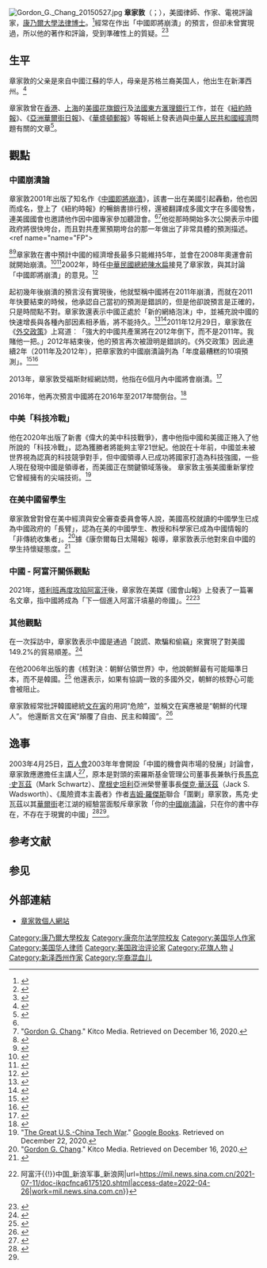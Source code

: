 [[File:Gordon_G._Chang_20150527.jpg|right]]
'''章家敦'''（{{lang-en|Gordon G. Chang}}；{{bd|1951年|7月5日|}}），美國律師、作家、電視評論家，[[康乃爾大學|康乃爾大學]][[法律博士|法律博士]]。<ref>{{Cite web |url=http://eap.einaudi.cornell.edu/gordon%20chang%20speaker%20seminar |title=Gordon Chang - "China's Historic Political Transition, Faltering Economy, and New Strategic Arc" |access-date=2014-05-03 |archive-date=2014-06-16 |archive-url=https://web.archive.org/web/20140616102951/http://eap.einaudi.cornell.edu/gordon%20chang%20speaker%20seminar |dead-url=no }}</ref>經常在作出「中國即將崩潰」的預言，但卻未曾實現過，所以他的著作和評論，受到準確性上的質疑。<ref>{{Cite web|title=China according to the collapsists, declinists and triumphalists|url=https://www.scmp.com/comment/opinion/article/3138180/china-according-collapsists-declinists-and-triumphalists|access-date=2022-04-20|date=2021-06-21|work=South China Morning Post|language=en}}</ref><ref name=":0">{{Cite web|title=兜售「中國崩潰論」失敗 章家敦成笑柄|url=http://www.takungpao.com.hk/news/232111/2020/0722/478006.html|access-date=2022-04-26|work=www.takungpao.com.hk}}</ref>

==生平==
章家敦的父亲是來自中國江蘇的华人，母亲是苏格兰裔美国人，他出生在新澤西州。<ref>{{cite web|title=$3.9 Trillion Of Local Gov Debt In China . . . And Counting|url=https://www.forbes.com/sites/gordonchang/2013/09/29/3-9-trillion-of-local-gov-debt-in-china-and-counting/|access-date=9 December 2018|date=29 September 2013|last=Chang|first=Gordon G.|work=Forbes}}</ref>

章家敦曾在[[香港|香港]]、[[上海|上海]]的[[美國|美國]][[花旗銀行|花旗銀行]]及[[法國|法國]][[東方滙理銀行|東方滙理銀行]]工作，並在《[[紐約時報|紐約時報]]》、《[[亞洲華爾街日報|亞洲華爾街日報]]》、《[[華盛頓郵報|華盛頓郵報]]》等報紙上發表過與[[中華人民共和國經濟|中華人民共和國經濟]]問題有關的文章<ref>{{Cite web|title=華裔投機分子章家敦 全球兜售“中國崩潰論”|url=http://big5.china.com.cn/international/txt/2007-01/12/content_7644519.htm|access-date=2014-03-29|archive-url=https://web.archive.org/web/20200221170519/http://big5.china.com.cn/international/txt/2007-01/12/content_7644519.htm|archive-date=2020-02-21|dead-url=no}}</ref>。

== 觀點 ==

=== 中國崩潰論 ===
章家敦2001年出版了知名作《[[中國即將崩潰|中國即將崩潰]]》，該書一出在美國引起轟動，他也因而成名，登上了《紐約時報》的暢銷書排行榜，還被翻譯成多國文字在多國發售，連美國國會也邀請他作因中國專家參加聽證會。<ref name=":0" /><ref name="Bio">"[https://www.kitco.com/ind/Chang/bio.html Gordon G. Chang]." Kitco Media. Retrieved on December 16, 2020.</ref>他從那時開始多次公開表示中國政府將很快垮台，而且對共產黨預期垮台的那一年做出了非常具體的預測描述。<ref name="name="FP">{{cite news|last=Chang|first=Gordon G.|url=https://foreignpolicy.com/articles/2011/12/29/the_coming_collapse_of_china_2012_edition|title=The Coming Collapse of China: 2012 Edition|work=Foreign Policy|date=29 December 2011|access-date=9 December 2018}}</ref><ref>{{cite web|title=China's Collapse Is Coming, More So Now Than Ever - Gordon Chang|url=https://www.youtube.com/watch?v=12kSAOWIs5k|access-date=9 December 2018|date=23 December 2016|publisher=Kitco News|via=YouTube}}</ref><ref name="Gordon Chang on Al Jazeera">{{cite web|title=US rejects China Dalai Lama warning|url=http://english.aljazeera.net/news/americas/2010/02/20102332635635962.html|accessdate=2010-02-03|date=3 February 2010|publisher=[[Al_Jazeera_English|Al Jazeera English]]}}</ref>章家敦在書中預計中國的經濟增長最多只能維持5年，並會在2008年奧運會前就開始崩潰。<ref>{{Cite news|title=透视：21世纪是中国世纪吗？|url=http://news.bbc.co.uk/chinese/simp/hi/newsid_4180000/newsid_4180600/4180691.stm|date=2005-03-08|accessdate=2022-04-27|language=en-GB}}</ref><ref>{{Cite web|title=章家敦其人：总被打脸的美国“反华专家”，此人有何来头？|url=https://www.163.com/dy/article/GMOF2FN00515CCN3.html|access-date=2022-04-26|date=2021-10-20|last=网易|work=www.163.com}}</ref>2002年，時任[[中華民國總統|中華民國總統]][[陳水扁|陳水扁]]接見了章家敦，與其討論「中國即將崩潰」的意見。<ref>{{Cite web|title=總統接見「中國即將崩潰」一書作者章家敦|url=https://www.president.gov.tw/NEWS/439|access-date=2022-04-27|work=www.president.gov.tw|language=zh-tw}}</ref>

起初幾年後崩潰的預言沒有實現後，他就堅稱中國將在2011年崩潰，而就在2011年快要結束的時候，他承認自己當初的預測是錯誤的，但是他卻說預言是正確的，只是時間點不對。章家敦還表示中國正處於「新的網絡泡沫」中，並補充說中國的快速增長與各種內部因素相矛盾，將不能持久。<ref name="China Is The New Dot-Com Bubble - Gordon Chang">{{cite web|title=China Is The New Dot-Com Bubble: Gordon Chang|url=https://finance.yahoo.com/blogs/breakout/tulips-net-stocks-china-gordon-chang-123920643.html;_ylt=AlLL3Q8COStA.AdSd79xrpe7YWsA;_ylu=X3oDMTE2cGEzdTZlBHBvcwMxMgRzZWMDdG9wU3RvcmllcwRzbGsDY2hpbmFpc3RoZW5l?sec=topStories&pos=9&asset=&ccode=|access-date=9 December 2018|date=24 June 2011|last=Macke|first=Jeff|publisher=Yahoo! Finance}}</ref><ref>{{Cite web|title=章家敦:中國現狀顯示其不久將崩潰|url=https://www.rfi.fr/tw/%E9%A6%96%E9%A0%81/20111202-%E7%AB%A0%E5%AE%B6%E6%95%A6%E4%B8%AD%E5%9C%8B%E7%8F%BE%E7%8B%80%E9%A1%AF%E7%A4%BA%E5%85%B6%E4%B8%8D%E4%B9%85%E5%B0%87%E5%B4%A9%E6%BD%B0|access-date=2022-04-27|date=2011-12-02|work=RFI - 法國國際廣播電台|language=zh-Hant}}</ref>2011年12月29日，章家敦在《[[外交政策|外交政策]]》上寫道︰「強大的中國共產黨將在2012年倒下，而不是2011年。我賭他一把。」2012年結束後，他的預言再次被證明是錯誤的。《外交政策》因此連續2年（2011年及2012年），把章家敦的中國崩潰論列為「年度最糟糕的10項預測」。<ref>{{Cite web|title=Survival of China's Communist Party|url=https://m.koreatimes.co.kr/pages/article.asp?newsIdx=128187|access-date=2021-11-16|date=2013-01-02|website=m.koreatimes.co.kr}}</ref><ref>{{Cite web|title=章家敦預測中國崩潰再度落空|url=http://chinese.wsj.com/big5/20121226/BRF102645.asp|accessdate=2013-11-29|author=劉罡|date=2012-12-26|publisher=《[[華爾街日報|華爾街日報]]》中文網|language=zh-hant|archive-url=https://web.archive.org/web/20131204095639/http://chinese.wsj.com/big5/20121226/BRF102645.asp|archive-date=2013-12-04|dead-url=no}}</ref>

2013年，章家敦受福斯財經網訪問，他指在6個月內中國將會崩潰。<ref>{{Citation|title=Gordon Chang: China Headed for Crash in 6 Months|url=https://www.youtube.com/watch?v=ZLZz1MlJV58|accessdate=2022-04-27|language=zh-Hans-CN}}</ref>

2016年，他再次預言中國將在2016年至2017年間倒台。<ref>{{Cite web|title=China's Economy Is Past the Point of No Return|url=https://nationalinterest.org/feature/chinas-economy-past-the-point-no-return-16139|access-date=2022-04-27|date=2016-05-10|last=Chang|first=Gordon G.|work=The National Interest|language=en}}</ref>

=== 中美「科技冷戰」 ===
他在2020年出版了新書《偉大的美中科技戰爭》，書中他指中國和美國正捲入了他所說的「科技冷戰」，認為獲勝者將能夠主宰21世紀。他說在十年前，中國並未被世界視為認真的科技競爭對手，但中國領導人已成功將國家打造為科技強國，一些人現在發現中國是領導者，而美國正在關鍵領域落後。 章家敦主張美國重新掌控它曾經擁有的尖端技術。<ref>"[https://books.google.com/books/about/The_Great_U_S_China_Tech_War.html?id=jPDcDwAAQBAJ&source=kp_book_description The Great U.S.-China Tech War]." [[Google_Books|Google Books]]. Retrieved on December 22, 2020.</ref>

=== 在美中國留學生 ===
章家敦曾對曾在美中經濟與安全審查委員會等人說，美國高校就讀的中國學生已成為中國政府的「長臂」，認為在美的中國學生、教授和科學家已成為中國情報的「非傳統收集者」。<ref name="Bio2">"[https://www.kitco.com/ind/Chang/bio.html Gordon G. Chang]." Kitco Media. Retrieved on December 16, 2020.</ref>據《康奈爾每日太陽報》報導，章家敦表示他對來自中國的學生持懷疑態度。<ref name="China">{{cite news|last1=Li|first1=Karen|title=Cornell Political Union Debates Chinese Influence on U.S. Campuses|url=https://cornellsun.com/2018/10/25/cornell-political-union-debates-chinese-influence-on-u-s-campuses/|access-date=6 October 2019|work=The Cornell Daily Sun|date=25 October 2018}}</ref>

=== 中國 - 阿富汗關係觀點 ===
2021年，[[2021年塔利班攻勢|塔利班再度攻陷阿富汗]]後，章家敦在美媒《國會山報》上發表了一篇署名文章，指中國將成為「下一個進入阿富汗墳墓的帝國」。<ref>{{Cite web|title=唱衰中国的章家敦妄称：把中国送进"帝国坟场"阿富汗{{!}}阿富汗{{!}}中国_新浪军事_新浪网|url=https://mil.news.sina.com.cn/2021-07-11/doc-ikqcfnca6175120.shtml|access-date=2022-04-26|work=mil.news.sina.com.cn}}</ref><ref>{{Cite web|title=China will be the next empire to enter the Afghan ‘graveyard’|url=https://thehill.com/opinion/international/562037-china-will-be-the-next-empire-to-enter-the-afghan-graveyard/|access-date=2022-04-26|date=2021-07-08|last=Gordon G. Chang|first=opinion contributor|work=The Hill|language=en-US}}</ref>

=== 其他觀點 ===
在一次採訪中，章家敦表示中國是通過「說謊、欺騙和偷竊」來實現了對美國149.2%的貿易順差。<ref name="Chinese Piracy Costs US 1 Million Jobs: Gordon Chang">{{cite web|title=Chinese Piracy Costs US 1 Million Jobs: Gordon Chang|url=https://finance.yahoo.com/blogs/breakout/chinese-piracy-costs-u-1-million-jobs-gordon-131950276.html;_ylt=AndvlyF.YGu3XBMlorB3D8C7YWsA;_ylu=X3oDMTE1cmVmdmxvBHBvcwM4BHNlYwN0b3BTdG9yaWVzBHNsawNjaGluZXNlcGlyYWM-?sec=topStories&pos=5&asset=&ccode=#mwpphu-container|access-date=9 December 2018|date=27 June 2011|last=Nesto|first=Matt|publisher=Yahoo! Finance}}</ref>

在他2006年出版的書《核對決：朝鮮佔領世界》中，他說朝鮮最有可能瞄準日本，而不是韓國。<ref name="Moon2">{{cite tweet|user=GordonGChang|author=Gordon G. Chang|number=1049364182859014144|date=8 October 2018|title=#MoonJaein could be a #NorthKorea agent, yet whether he is or not we should treat him as one. He is subverting freedom, democracy, and #SouthKorea. He is dangerous.|archive-url=https://archive.today/20181028192808/https://twitter.com/GordonGChang/status/1049364182859014144|archive-date=28 October 2018|access-date=2018-10-29}}</ref> 他還表示，如果有協調一致的多國外交，朝鮮的核野心可能會被阻止。<!--ISBN 978-0-09-179970-0-->

章家敦經常批評韓國總統[[文在寅|文在寅]]的用詞“危險”，並稱文在寅應被是“朝鮮的代理人”。 他還斷言文在寅“顛覆了自由、民主和韓國”。<ref name="Moon">{{cite tweet|user=GordonGChang|author=Gordon G. Chang|number=1049364182859014144|date=8 October 2018|title=#MoonJaein could be a #NorthKorea agent, yet whether he is or not we should treat him as one. He is subverting freedom, democracy, and #SouthKorea. He is dangerous.|archive-url=https://archive.today/20181028192808/https://twitter.com/GordonGChang/status/1049364182859014144|archive-date=28 October 2018|access-date=2018-10-29}}</ref>

== 逸事 ==
2003年4月25日，[[百人會|百人會]]2003年年會開設「中國的機會與市場的發展」討論會，章家敦應邀擔任主講人<ref>{{Cite web|url=|author=本會訊|title=中國的機會與金融市場發展|publisher=百人會|date=2003-04-25|pages=|accessdate=2017-03-26|language=zh-hant}}</ref>，原本是對頭的索羅斯基金管理公司董事長兼執行長[[馬克·史瓦茲|馬克·史瓦茲]]（Mark Schwartz）、[[摩根史坦利|摩根史坦利]]亞洲榮譽董事長[[傑克·華沃茲|傑克·華沃茲]]（Jack S. Wadsworth）、《風險資本主義者》作者[[吉姆·羅傑斯|吉姆·羅傑斯]]聯合「圍剿」章家敦，馬克·史瓦茲以其[[華爾街|華爾街]]老江湖的經驗當面駁斥章家敦「你的[[中國崩潰論|中國崩潰論]]，只在你的書中存在，不存在于現實的中國」<ref>{{Cite web|url=|author=傅依傑|title=中國即將崩潰？三名人圍剿章家敦|publisher=聯合報|date=2003-05-04|pages=C2|accessdate=2015-11-21|language=zh-hant}}</ref><ref name=":0" />。

== 参考文献 ==
{{Reflist}}

== 参见 ==

== 外部連結 ==
*[http://www.gordonchang.com/ 章家敦個人網站] {{Wayback|url=http://www.gordonchang.com/ |date=20060127234708 }}

{{Authority control}}
{{DEFAULTSORT:Z}}
[[Category:康乃爾大學校友|Category:康乃爾大學校友]]
[[Category:康奈尔法学院校友|Category:康奈尔法学院校友]]
[[Category:美国华人作家|Category:美国华人作家]]
[[Category:美国华人律师|Category:美国华人律师]]
[[Category:美国政治评论家|Category:美国政治评论家]]
[[Category:花旗人物|Category:花旗人物]]
[[Category:章姓|J]]
[[Category:新泽西州作家|Category:新泽西州作家]]
[[Category:华裔混血儿|Category:华裔混血儿]]